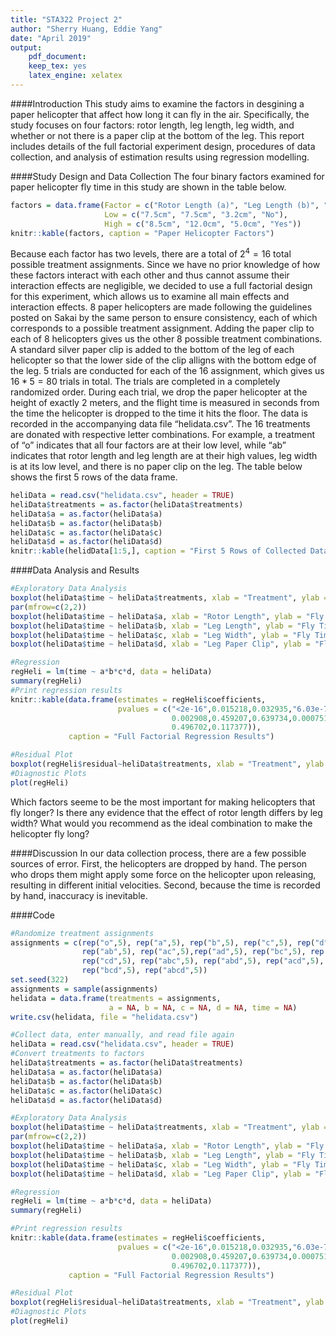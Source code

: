 ```yaml
---
title: "STA322 Project 2"
author: "Sherry Huang, Eddie Yang"
date: "April 2019"
output:
    pdf_document:
    keep_tex: yes
    latex_engine: xelatex
---
```


####Introduction
  This study aims to examine the factors in desgining a paper helicopter that affect how long it can fly in the air. Specifically, the study focuses on four factors: rotor length, leg length, leg width, and whether or not there is a paper clip at the bottom of the leg. This report includes details of the full factorial experiment design, procedures of data collection, and analysis of estimation results using regression modelling.
  
####Study Design and Data Collection
  The four binary factors examined for paper helicopter fly time in this study are shown in the table below. 
```r
factors = data.frame(Factor = c("Rotor Length (a)", "Leg Length (b)", "Leg Width (c)", "Paper Clip (d)"),
                     Low = c("7.5cm", "7.5cm", "3.2cm", "No"),
                     High = c("8.5cm", "12.0cm", "5.0cm", "Yes"))
knitr::kable(factors, caption = "Paper Helicopter Factors")
```
  
  Because each factor has two levels, there are a total of $2^4 = 16$ total possible treatment assignments. Since we have no prior knowledge of how these factors interact with each other and thus cannot assume their interaction effects are negligible, we decided to use a full factorial design for this experiment, which allows us to examine all main effects and interaction effects. 8 paper helicopters are made following the guidelines posted on Sakai by the same person to ensure consistency, each of which corresponds to a possible treatment assignment. Adding the paper clip to each of 8 helicopters gives us the other 8 possible treatment combinations. A standard silver paper clip is added to the bottom of the leg of each helicopter so that the lower side of the clip alligns with the bottom edge of the leg. 5 trials are conducted for each of the 16 assignment, which gives us $16 * 5 = 80$ trials in total. The trials are completed in a completely randomized order.
  During each trial, we drop the paper helicopter at the height of exactly 2 meters, and the flight time is measured in seconds from the time the helicopter is dropped to the time it hits the floor. The data is recorded in the accompanying data file "helidata.csv". The 16 treatments are donated with respective letter combinations. For example, a treatment of "o" indicates that all four factors are at their low level, while "ab" indicates that rotor length and leg length are at their high values, leg width is at its low level, and there is no paper clip on the leg. The table below shows the first 5 rows of the data frame.
```r
heliData = read.csv("helidata.csv", header = TRUE)
heliData$treatments = as.factor(heliData$treatments)
heliData$a = as.factor(heliData$a)
heliData$b = as.factor(heliData$b)
heliData$c = as.factor(heliData$c)
heliData$d = as.factor(heliData$d)
knitr::kable(helidData[1:5,], caption = "First 5 Rows of Collected Data")
```

####Data Analysis and Results

```r
#Exploratory Data Analysis
boxplot(heliData$time ~ heliData$treatments, xlab = "Treatment", ylab = "Fly Time")
par(mfrow=c(2,2))   
boxplot(heliData$time ~ heliData$a, xlab = "Rotor Length", ylab = "Fly Time")
boxplot(heliData$time ~ heliData$b, xlab = "Leg Length", ylab = "Fly Time")
boxplot(heliData$time ~ heliData$c, xlab = "Leg Width", ylab = "Fly Time")
boxplot(heliData$time ~ heliData$d, xlab = "Leg Paper Clip", ylab = "Fly Time")
```


```r
#Regression
regHeli = lm(time ~ a*b*c*d, data = heliData)
summary(regHeli)
#Print regression results
knitr::kable(data.frame(estimates = regHeli$coefficients,
                        pvalues = c("<2e-16",0.015218,0.032935,"6.03e-7",0.768488,0.524367,"2.86e-07",
                                    0.002908,0.459207,0.639734,0.000751,0.005955,0.317770,0.003342,
                                    0.496702,0.117377)),
             caption = "Full Factorial Regression Results")

#Residual Plot
boxplot(regHeli$residual~heliData$treatments, xlab = "Treatment", ylab = "Residuals")
#Diagnostic Plots
plot(regHeli)
```

Which factors seeme to be the most important for making helicopters that fly longer?
Is there any evidence that the effect of rotor length differs by leg width?
What would you recommend as the ideal combination to make the helicopter fly long?

####Discussion
  In our data collection process, there are a few possible sources of error. First, the helicopters are dropped by hand. The person who drops them might apply some force on the helicopter upon releasing, resulting in different initial velocities. Second, because the time is recorded by hand, inaccuracy is inevitable.
  
####Code

```r
#Randomize treatment assignments
assignments = c(rep("o",5), rep("a",5), rep("b",5), rep("c",5), rep("d",5),
                rep("ab",5), rep("ac",5),rep("ad",5), rep("bc",5), rep("bd",5),
                rep("cd",5), rep("abc",5), rep("abd",5), rep("acd",5), 
                rep("bcd",5), rep("abcd",5))
set.seed(322)
assignments = sample(assignments)
helidata = data.frame(treatments = assignments, 
                      a = NA, b = NA, c = NA, d = NA, time = NA)
write.csv(helidata, file = "helidata.csv")

#Collect data, enter manually, and read file again
heliData = read.csv("helidata.csv", header = TRUE)
#Convert treatments to factors
heliData$treatments = as.factor(heliData$treatments)
heliData$a = as.factor(heliData$a)
heliData$b = as.factor(heliData$b)
heliData$c = as.factor(heliData$c)
heliData$d = as.factor(heliData$d)

#Exploratory Data Analysis
boxplot(heliData$time ~ heliData$treatments, xlab = "Treatment", ylab = "Fly Time")
par(mfrow=c(2,2))   
boxplot(heliData$time ~ heliData$a, xlab = "Rotor Length", ylab = "Fly Time")
boxplot(heliData$time ~ heliData$b, xlab = "Leg Length", ylab = "Fly Time")
boxplot(heliData$time ~ heliData$c, xlab = "Leg Width", ylab = "Fly Time")
boxplot(heliData$time ~ heliData$d, xlab = "Leg Paper Clip", ylab = "Fly Time")

#Regression
regHeli = lm(time ~ a*b*c*d, data = heliData)
summary(regHeli)

#Print regression results
knitr::kable(data.frame(estimates = regHeli$coefficients,
                        pvalues = c("<2e-16",0.015218,0.032935,"6.03e-7",0.768488,0.524367,"2.86e-07",
                                    0.002908,0.459207,0.639734,0.000751,0.005955,0.317770,0.003342,
                                    0.496702,0.117377)),
             caption = "Full Factorial Regression Results")

#Residual Plot
boxplot(regHeli$residual~heliData$treatments, xlab = "Treatment", ylab = "Residuals")
#Diagnostic Plots
plot(regHeli)
```

  